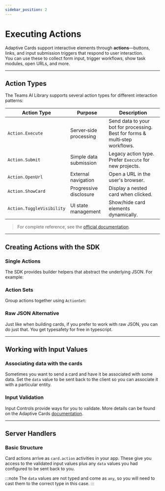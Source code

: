 ```yaml
---
sidebar_position: 2
---
```



# Executing Actions

Adaptive Cards support interactive elements through **actions**—buttons, links, and input submission triggers that respond to user interaction.  
You can use these to collect form input, trigger workflows, show task modules, open URLs, and more.

---

## Action Types

The Teams AI Library supports several action types for different interaction patterns:

| Action Type               | Purpose                | Description                                                                  |
| ------------------------- | ---------------------- | ---------------------------------------------------------------------------- |
| `Action.Execute`          | Server‑side processing | Send data to your bot for processing. Best for forms & multi‑step workflows. |
| `Action.Submit`           | Simple data submission | Legacy action type. Prefer `Execute` for new projects.                       |
| `Action.OpenUrl`          | External navigation    | Open a URL in the user's browser.                                            |
| `Action.ShowCard`         | Progressive disclosure | Display a nested card when clicked.                                          |
| `Action.ToggleVisibility` | UI state management    | Show/hide card elements dynamically.                                         |

> For complete reference, see the [official documentation](https://adaptivecards.microsoft.com/?topic=Action.Execute).

---

## Creating Actions with the SDK

### Single Actions

The SDK provides builder helpers that abstract the underlying JSON. For example:

<FileCodeBlock
    lang="typescript"
    src="/generated-snippets/ts/index.snippet.single-action.ts"
/>

### Action Sets

Group actions together using `ActionSet`:

<FileCodeBlock
    lang="typescript"
    src="/generated-snippets/ts/index.snippet.multiple-actions-card.ts"
/>

### Raw JSON Alternative

Just like when building cards, if you prefer to work with raw JSON, you can do just that. You get typesafety for free in typescript.

<FileCodeBlock
    lang="typescript"
    src="/generated-snippets/ts/index.snippet.raw-json-action.ts"
/>

---

## Working with Input Values

### Associating data with the cards

Sometimes you want to send a card and have it be associated with some data. Set the `data` value to be sent back to the client so you can associate it with a particular entity.

<FileCodeBlock
    lang="typescript"
    src="/generated-snippets/ts/index.snippet.inputs-included.ts"
/>

### Input Validation

Input Controls provide ways for you to validate. More details can be found on the Adaptive Cards [documentation](https://adaptivecards.microsoft.com/?topic=input-validation).

<FileCodeBlock
    lang="typescript"
    src="/generated-snippets/ts/index.snippet.input-validation.ts"
/>

---

## Server Handlers

### Basic Structure

Card actions arrive as `card.action` activities in your app. These give you access to the validated input values plus any `data` values you had configured to be sent back to you.

<FileCodeBlock
    lang="typescript"
    src="/generated-snippets/ts/index.snippet.message-handler.ts"
/>

:::note
The `data` values are not typed and come as `any`, so you will need to cast them to the correct type in this case.
:::